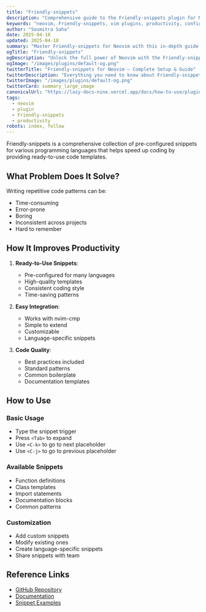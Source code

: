 ```yaml
---
title: "Friendly-snippets"
description: "Comprehensive guide to the Friendly-snippets plugin for Neovim. Learn setup, features, and best practices to enhance your workflow."
keywords: "neovim, Friendly-snippets, vim plugins, productivity, configuration"
author: "Soumitra Saha"
date: 2025-04-18
updated: 2025-04-18
summary: "Master Friendly-snippets for Neovim with this in-depth guide. Boost your coding productivity and editor experience."
ogTitle: "Friendly-snippets"
ogDescription: "Unlock the full power of Neovim with the Friendly-snippets plugin. Step-by-step instructions and expert tips."
ogImage: "/images/plugins/default-og.png"
twitterTitle: "Friendly-snippets for Neovim – Complete Setup & Guide"
twitterDescription: "Everything you need to know about Friendly-snippets for Neovim. Installation, configuration, and pro tips."
twitterImage: "/images/plugins/default-og.png"
twitterCard: summary_large_image
canonicalUrl: "https://lazy-docs-nine.vercel.app/docs/how-to-use/plugins/friendly-snippets"
tags:
  - neovim
  - plugin
  - Friendly-snippets
  - productivity
robots: index, follow
---
```


Friendly-snippets is a comprehensive collection of pre-configured snippets for various programming languages that helps speed up coding by providing ready-to-use code templates.

## What Problem Does It Solve?

Writing repetitive code patterns can be:

- Time-consuming
- Error-prone
- Boring
- Inconsistent across projects
- Hard to remember

## How It Improves Productivity

1. **Ready-to-Use Snippets**:

   - Pre-configured for many languages
   - High-quality templates
   - Consistent coding style
   - Time-saving patterns

2. **Easy Integration**:

   - Works with nvim-cmp
   - Simple to extend
   - Customizable
   - Language-specific snippets

3. **Code Quality**:
   - Best practices included
   - Standard patterns
   - Common boilerplate
   - Documentation templates

## How to Use

### Basic Usage

- Type the snippet trigger
- Press `<Tab>` to expand
- Use `<C-k>` to go to next placeholder
- Use `<C-j>` to go to previous placeholder

### Available Snippets

- Function definitions
- Class templates
- Import statements
- Documentation blocks
- Common patterns

### Customization

- Add custom snippets
- Modify existing ones
- Create language-specific snippets
- Share snippets with team

## Reference Links

- [GitHub Repository](https://github.com/rafamadriz/friendly-snippets)
- [Documentation](https://github.com/rafamadriz/friendly-snippets#usage)
- [Snippet Examples](https://github.com/rafamadriz/friendly-snippets/wiki)
